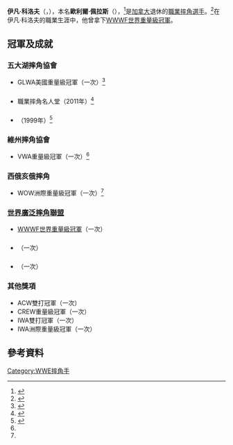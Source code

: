 {{Infobox Pro Wrestler
| name = 伊凡·科洛夫
| image = Ivan Koloff.jpg
| img_capt = 伊凡·科洛夫（2011年11月）
| names = '''Ivan Koloff'''<ref name=Legends/><br />Jim Parris<ref name=owow>{{cite web|url=http://www.onlineworldofwrestling.com/profiles/i/ivan-koloff.html|title=Ivan Koloff's profile|publisher=Online World of Wrestling|accessdate=2011-05-01|archive-date=2012-08-14|archive-url=https://web.archive.org/web/20120814120559/http://www.onlineworldofwrestling.com/profiles/i/ivan-koloff.html|dead-url=no}}</ref><br />Orwell Paris<br />Red McNulty<ref name=Legends/>
| birthname = 歐利爾·佩拉斯
| nickname = "The Russian Bear"（"俄羅斯大熊"）<ref name=Legends/>
| height = {{height|ft=6|in=1}}<ref name=Legends/>
| weight = {{convert|298|lb|kg|abbr=on}}<ref name=Legends/>
| birth_date = {{Birth date |1942|8|25}}<ref name=Legends/>
| birth_place = {{CAN}}{{QC}}[[蒙特婁|蒙特婁]]
| death_date = {{death date and age|2017|2|18|1942|8|25}}
| death_place = 
| resides = {{USA}}[[北卡羅萊納州|北卡羅萊納州]][[皮特縣_(北卡羅萊納州)|皮特縣]]{{link-en|溫特維爾 (北卡羅萊納州)|Winterville, North Carolina|溫特維爾}}
| billed = {{RUS}}[[中央聯邦管區|中央聯邦管區]][[莫斯科|莫斯科]]<ref name=Legends/>
| trainer = 傑克·溫特沃斯<br />丹·科洛夫
| debut = 1961年<ref name=Legends/>
| retired = 1994年<ref name=owow/>
| website = 
| spouse = 
}}

'''伊凡·科洛夫'''（{{lang-en|'''Ivan Koloff'''}}，{{bd|1942年|8月25日|2017年|2月18日|catIdx=Koloff}}），本名'''歐利爾·佩拉斯'''（{{lang-en|'''Oreal Perras'''}}），<ref name="post">{{cite web |url=http://www.postandcourier.com/article/20070610/ARCHIVES/306109970?print |title='Evil Russian' softens, looks back on career |first=Mike |last=Mooneyham |date=2007-06-10 |publisher=The Post and Courier |accessdate=2013-07-15 |archive-date=2016-03-03 |archive-url=https://web.archive.org/web/20160303222009/http://www.postandcourier.com/article/20070610/ARCHIVES/306109970?print |dead-url=no }}</ref>是[[加拿大|加拿大]]退休的[[職業摔角|職業摔角]][[選手|選手]]。<ref name=Legends>{{cite book|title=WWE Legends|url=https://archive.org/details/wwelegends00solo|last=Solomon|first=Brian|pages=[https://archive.org/details/wwelegends00solo/page/155 155]–158|publisher=[[口袋書店|Pocket Books]]|year=2006|isbn=978-0-7434-9033-7}}</ref>在伊凡·科洛夫的職業生涯中，他曾拿下[[WWWF世界重量級冠軍|WWWF世界重量級冠軍]]。

==冠軍及成就==
===五大湖摔角協會===
*GLWA美國重量級冠軍（一次）<ref name="Titles">{{cite book | author=Royal Duncan & Gary Will | title=Wrestling Title Histories | publisher=Archeus Communications | year=2000|edition=4th | isbn=0-9698161-5-4 }}</ref>

==={{link-en|職業摔角名人堂|Professional Wrestling Hall of Fame and Museum}}===
*職業摔角名人堂（2011年）<ref>{{cite web|url=http://pwhf.blogspot.com/2010/11/lawler-mcmahon-road-warriors-among-pwhf.html|title=Lawler, McMahon, Road Warriors among PWHF Class of 2011|work=Professional Wrestling Hall of Fame and Museum|date=2010-11-26|accessdate=2010-11-28|archive-date=2016-03-15|archive-url=https://web.archive.org/web/20160315082922/http://pwhf.blogspot.com/2010/11/lawler-mcmahon-road-warriors-among-pwhf.html|dead-url=no}}</ref>

==={{link-en|南方冠軍摔角|Southern Championship Wrestling}}===
*{{link-en|南方冠軍摔角名人堂|SCW Hall of Fame}}（1999年）<ref>{{cite web |url=http://scwprowrestling.com/bios.html |title=SCW Hall of Fame |author=Southern Championship Wrestling |authorlink=:en:Southern Championship Wrestling |year=2002 |work=SCW Superstars |publisher=SCWprowrestling.com |archiveurl=https://web.archive.org/web/20021005033719/http://scwprowrestling.com/bios.html |archivedate=2002-10-05 |accessdate=April 15, 2012 |deadurl=yes }}</ref>

===維州摔角協會===
*VWA重量級冠軍（一次）<ref name="Titles"/>

===西俄亥俄摔角===
*WOW洲際重量級冠軍（一次）<ref name="Titles"/>

===[[世界廣泛摔角聯盟|世界廣泛摔角聯盟]]===
*[[WWWF世界重量級冠軍|WWWF世界重量級冠軍]]（一次）

==={{link-en|世界摔角協會 (印第安納波利斯)|World Wrestling Association (Indianapolis)|世界摔角協會}}===
*{{link-en|WWA世界重量級冠軍 (印第安納波利斯)|WWA World Heavyweight Championship (Indianapolis version)|WWA世界重量級冠軍}}（一次）

==={{link-en|世界摔角議會|World Wrestling Council}}===
*{{link-en|WWC波多黎各重量級冠軍|WWC Puerto Rico Heavyweight Championship}}（一次）

===其他獎項===
*ACW雙打冠軍（一次）
*CREW重量級冠軍（一次）
*IWA雙打冠軍（一次）
*IWA洲際重量級冠軍（一次）

==參考資料==
{{References}}
{{WWE Championship}}
{{DEFAULTSORT:Koloff, Evan}}
[[Category:WWE摔角手|Category:WWE摔角手]]
